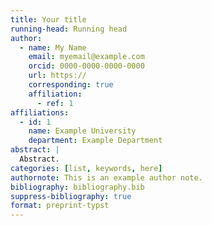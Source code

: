 ```yaml
---
title: Your title
running-head: Running head
author:
  - name: My Name
    email: myemail@example.com
    orcid: 0000-0000-0000-0000
    url: https://
    corresponding: true
    affiliation:
      - ref: 1
affiliations:
  - id: 1
    name: Example University
    department: Example Department
abstract: |
  Abstract.
categories: [list, keywords, here]
authornote: This is an example author note.
bibliography: bibliography.bib
suppress-bibliography: true
format: preprint-typst
---
```

